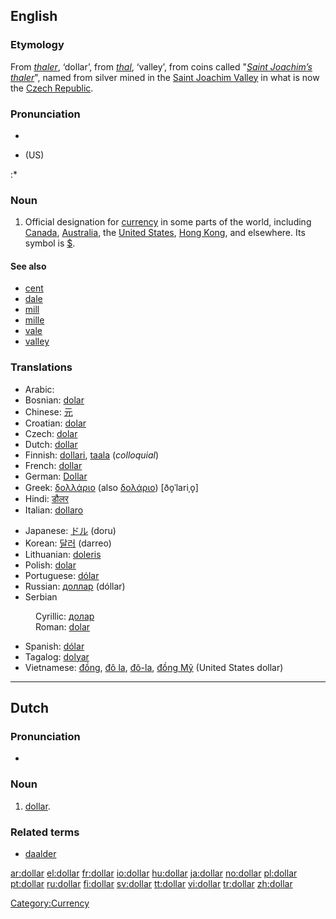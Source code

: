 ==English==

===Etymology===
From {{G.}} ''[[thaler]]'', ‘dollar’, from ''[[thal]]'', ‘valley’, from coins called "''[[Saint Joachim’s thaler]]''", named from silver mined in the [[w:Saint Joachim Valley|Saint Joachim Valley]] in what is now the [[Czech Republic]].

===Pronunciation===
* {{AHD|DOH-lahr}}
* {{IPA|}} (US) {{SAMPA|/dO.l3r/}}
:* {{Rhymes|-ɒlə(r)}}
{{rfp|IPA missing, UK missing}}

===Noun===
{{en-noun}}

# Official designation for [[currency]] in some parts of the world, including [[Canada]], [[Australia]], the [[United States]], [[Hong Kong]], and elsewhere.  Its symbol is [[$]].

[[Category:Currency]]

====See also====
* [[cent]]
* [[dale]]
* [[mill]]
* [[mille]]
* [[vale]]
* [[valley]]

===Translations===
{{trans-top|designation for specific currency}}
*Arabic: {{ARchar|[[دّولار]]}}
*Bosnian: [[dolar#Bosnian|dolar]] {{m}}
*Chinese: [[元]]
*Croatian: [[dolar#Croatian|dolar]] {{m}}
*Czech: [[dolar#Czech|dolar]] {{m}}
*Dutch: [[#Dutch|dollar]] {{m}}
*Finnish: [[dollari]], [[taala]] (''colloquial'')
*French: [[#French|dollar]]
*German: [[Dollar]] {{m}}
*Greek: [[δολλάριο]] (also [[δολάριο]]) [ðo̞ˈlariˌo̞] {{n}}
*Hindi: [[डौलर]]
*Italian: [[dollaro]] {{m}}
{{trans-mid}}
*Japanese: [[ドル]] (doru)
*Korean: [[달러]] (darreo)
*Lithuanian: [[doleris]] {{m}}
*Polish: [[dolar#Polish|dolar]] {{m}}
*Portuguese: [[dólar#Portuguese|dólar]] {{m}}
*Russian: [[доллар]] (dóllar) {{m}}
*Serbian
:Cyrillic: [[долар#Serbian|долар]] {{m}}
:Roman: [[dolar#Serbian|dolar]] {{m}}
*Spanish: [[dólar#Spanish|dólar]] {{m}}
*Tagalog: [[dolyar]]
*Vietnamese: [[Đồng|đồng]], [[Đô la|đô la]], [[Đô-la|đô-la]], [[Đồng Mỹ|đồng Mỹ]] (United States dollar)
{{trans-bottom}}

----

== Dutch ==

=== Pronunciation ===
* {{IPA|/dɔlɑr/}}

=== Noun ===
{{nl-noun2|m|s|tje}}

# [[#English|dollar]].

=== Related terms ===
* [[daalder]]

[[ar:dollar]]
[[el:dollar]]
[[fr:dollar]]
[[io:dollar]]
[[hu:dollar]]
[[ja:dollar]]
[[no:dollar]]
[[pl:dollar]]
[[pt:dollar]]
[[ru:dollar]]
[[fi:dollar]]
[[sv:dollar]]
[[tt:dollar]]
[[vi:dollar]]
[[tr:dollar]]
[[zh:dollar]]